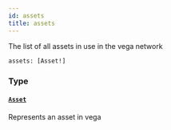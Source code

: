 ```yaml
---
id: assets
title: assets
---
```



The list of all assets in use in the vega network

```graphql
assets: [Asset!]
```


### Type

#### [`Asset`](/docs/mainnet/graphql/objects/asset) 

Represents an asset in vega




